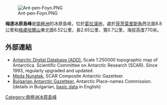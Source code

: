 [[Image:Ant-pen-Foyn.PNG|thumb]]

'''梅達冰原島峰'''是[[南極洲|南極洲]]的冰原島峰，位於[[葛拉漢地|葛拉漢地]]，處於[[菲茨莫里斯角|菲茨莫里斯角]]西北面8.8公里和[[格盧哈爾山|格盧哈爾山]]東北面6.52公里，長2.65公里、寬0.7公里，海拔高度770米。

==外部連結==
* [http://www.add.scar.org Antarctic Digital Database (ADD).] {{Wayback|url=http://www.add.scar.org/ |date=20170305000653 }} Scale 1:250000 topographic map of Antarctica. Scientific Committee on Antarctic Research (SCAR). Since 1993, regularly upgraded and updated.
* [https://data.aad.gov.au/aadc/gaz/scar/display_name.cfm?gaz_id=137676 Meda Nunatak.] {{Wayback|url=https://data.aad.gov.au/aadc/gaz/scar/display_name.cfm?gaz_id=137676 |date=20201021112543 }} SCAR Composite Antarctic Gazetteer.
* [http://apcbg.org/gazet-bg.doc Bulgarian Antarctic Gazetteer.] {{Wayback|url=http://apcbg.org/gazet-bg.doc |date=20131012104624 }} Antarctic Place-names Commission. (details in Bulgarian, [http://apcbg.org/gazet.htm basic data] {{Wayback|url=http://apcbg.org/gazet.htm |date=20160304071225 }} in English)

{{DEFAULTSORT:Meda Nunatak}}
[[Category:南極洲冰原島峰|Category:南極洲冰原島峰]]


{{FoynCoast-geo-stub}}